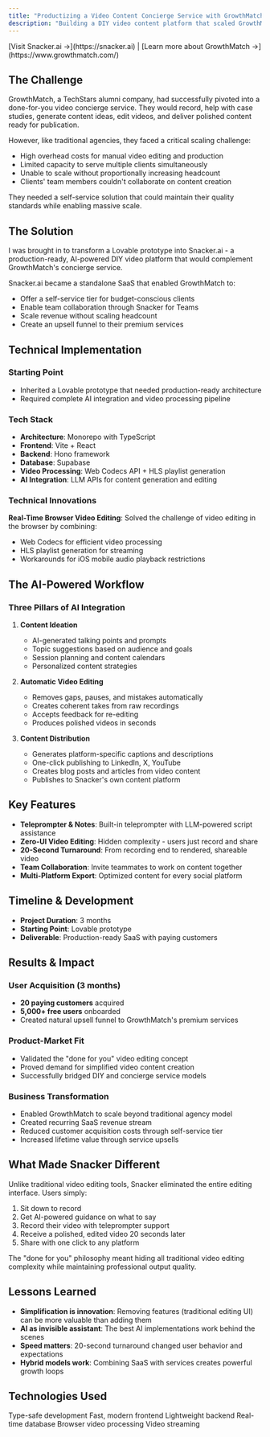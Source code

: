 ```yaml
---
title: "Productizing a Video Content Concierge Service with GrowthMatch and Snacker.ai"
description: "Building a DIY video content platform that scaled GrowthMatch from agency services to SaaS, acquiring 5,000+ users in 3 months"
---
```


<Note>
[Visit Snacker.ai →](https://snacker.ai) | [Learn more about GrowthMatch →](https://www.growthmatch.com/)
</Note>

## The Challenge

GrowthMatch, a TechStars alumni company, had successfully pivoted into a done-for-you video concierge service. They would record, help with case studies, generate content ideas, edit videos, and deliver polished content ready for publication.

However, like traditional agencies, they faced a critical scaling challenge:
- High overhead costs for manual video editing and production
- Limited capacity to serve multiple clients simultaneously
- Unable to scale without proportionally increasing headcount
- Clients' team members couldn't collaborate on content creation

They needed a self-service solution that could maintain their quality standards while enabling massive scale.

## The Solution

I was brought in to transform a Lovable prototype into Snacker.ai - a production-ready, AI-powered DIY video platform that would complement GrowthMatch's concierge service.

Snacker.ai became a standalone SaaS that enabled GrowthMatch to:
- Offer a self-service tier for budget-conscious clients
- Enable team collaboration through Snacker for Teams
- Scale revenue without scaling headcount
- Create an upsell funnel to their premium services

## Technical Implementation

### Starting Point
- Inherited a Lovable prototype that needed production-ready architecture
- Required complete AI integration and video processing pipeline

### Tech Stack
- **Architecture**: Monorepo with TypeScript
- **Frontend**: Vite + React
- **Backend**: Hono framework
- **Database**: Supabase
- **Video Processing**: Web Codecs API + HLS playlist generation
- **AI Integration**: LLM APIs for content generation and editing

### Technical Innovations

**Real-Time Browser Video Editing**: Solved the challenge of video editing in the browser by combining:
- Web Codecs for efficient video processing
- HLS playlist generation for streaming
- Workarounds for iOS mobile audio playback restrictions

## The AI-Powered Workflow

### Three Pillars of AI Integration

1. **Content Ideation**
   - AI-generated talking points and prompts
   - Topic suggestions based on audience and goals
   - Session planning and content calendars
   - Personalized content strategies

2. **Automatic Video Editing**
   - Removes gaps, pauses, and mistakes automatically
   - Creates coherent takes from raw recordings
   - Accepts feedback for re-editing
   - Produces polished videos in seconds

3. **Content Distribution**
   - Generates platform-specific captions and descriptions
   - One-click publishing to LinkedIn, X, YouTube
   - Creates blog posts and articles from video content
   - Publishes to Snacker's own content platform

## Key Features

- **Teleprompter & Notes**: Built-in teleprompter with LLM-powered script assistance
- **Zero-UI Video Editing**: Hidden complexity - users just record and share
- **20-Second Turnaround**: From recording end to rendered, shareable video
- **Team Collaboration**: Invite teammates to work on content together
- **Multi-Platform Export**: Optimized content for every social platform

## Timeline & Development

- **Project Duration**: 3 months
- **Starting Point**: Lovable prototype
- **Deliverable**: Production-ready SaaS with paying customers

## Results & Impact

### User Acquisition (3 months)
- **20 paying customers** acquired
- **5,000+ free users** onboarded
- Created natural upsell funnel to GrowthMatch's premium services

### Product-Market Fit
- Validated the "done for you" video editing concept
- Proved demand for simplified video content creation
- Successfully bridged DIY and concierge service models

### Business Transformation
- Enabled GrowthMatch to scale beyond traditional agency model
- Created recurring SaaS revenue stream
- Reduced customer acquisition costs through self-service tier
- Increased lifetime value through service upsells

## What Made Snacker Different

Unlike traditional video editing tools, Snacker eliminated the entire editing interface. Users simply:
1. Sit down to record
2. Get AI-powered guidance on what to say
3. Record their video with teleprompter support
4. Receive a polished, edited video 20 seconds later
5. Share with one click to any platform

The "done for you" philosophy meant hiding all traditional video editing complexity while maintaining professional output quality.

## Lessons Learned

- **Simplification is innovation**: Removing features (traditional editing UI) can be more valuable than adding them
- **AI as invisible assistant**: The best AI implementations work behind the scenes
- **Speed matters**: 20-second turnaround changed user behavior and expectations
- **Hybrid models work**: Combining SaaS with services creates powerful growth loops

## Technologies Used

<CardGroup cols={3}>
  <Card title="TypeScript" icon="code">
    Type-safe development
  </Card>
  <Card title="React + Vite" icon="react">
    Fast, modern frontend
  </Card>
  <Card title="Hono" icon="server">
    Lightweight backend
  </Card>
  <Card title="Supabase" icon="database">
    Real-time database
  </Card>
  <Card title="Web Codecs" icon="film">
    Browser video processing
  </Card>
  <Card title="HLS" icon="stream">
    Video streaming
  </Card>
</CardGroup>